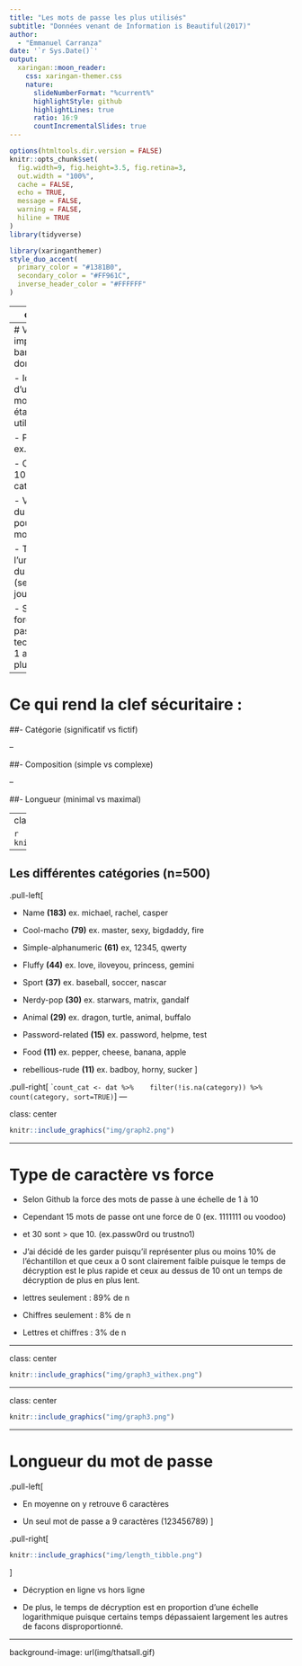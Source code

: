 ```yaml
---
title: "Les mots de passe les plus utilisés"
subtitle: "Données venant de Information is Beautiful(2017)"  
author: 
  - "Emmanuel Carranza"
date: '`r Sys.Date()`'
output:
  xaringan::moon_reader:
    css: xaringan-themer.css
    nature:
      slideNumberFormat: "%current%"
      highlightStyle: github
      highlightLines: true
      ratio: 16:9
      countIncrementalSlides: true
---
```


```r
options(htmltools.dir.version = FALSE)
knitr::opts_chunk$set(
  fig.width=9, fig.height=3.5, fig.retina=3,
  out.width = "100%",
  cache = FALSE,
  echo = TRUE,
  message = FALSE, 
  warning = FALSE,
  hiline = TRUE
)
library(tidyverse)
```


```r
library(xaringanthemer)
style_duo_accent(
  primary_color = "#1381B0", 
  secondary_color = "#FF961C",
  inverse_header_color = "#FFFFFF"
)
```

---
class: center

```r
knitr::include_graphics("img/intro.jpg")
```
---
# Variables importantes de la banque de données (6/9)

- Id : la fréquence d'utilisation des mots de passe (1 étant le plus utilisé)

- Password : ex.password1234

- Category: il y a 10 différentes catégories

- Value : la valeur du temps utilisé pour décoder le mot de passe

- Time unit: l'unité de mesure du temps (seconde, heure, jour, mois, année)

- Strength : La force du mot de passe. techiquement de 1 a 10
            10 étant le plus fort

---
# Ce qui rend la clef sécuritaire :

##- Catégorie (significatif vs fictif)

--

##- Composition (simple vs complexe)

--

##- Longueur (minimal vs maximal)

---
class: center

```r
knitr::include_graphics("img/graph1.png")
```

---

## Les différentes catégories (n=500)

.pull-left[

- Name **(183)** ex. michael, rachel, casper

- Cool-macho **(79)** ex. master, sexy, bigdaddy, fire

- Simple-alphanumeric **(61)** ex, 12345, qwerty

- Fluffy **(44)** ex. love, iloveyou, princess, gemini

- Sport **(37)** ex. baseball, soccer, nascar

- Nerdy-pop **(30)** ex. starwars, matrix, gandalf

- Animal **(29)** ex. dragon, turtle, animal, buffalo

- Password-related **(15)** ex. password, helpme, test

- Food **(11)** ex. pepper, cheese, banana, apple

- rebellious-rude **(11)** ex. badboy, horny, sucker
]

.pull-right[
````
count_cat <- dat %>% 
  filter(!is.na(category)) %>% 
  count(category, sort=TRUE)
```
]
---

class: center

```r
knitr::include_graphics("img/graph2.png")
```

---

# Type de caractère vs force

- Selon Github la force des mots de passe à une échelle de 1 à 10

- Cependant 15 mots de passe ont une force de 0 (ex. 1111111 ou voodoo)
 
- et 30 sont > que 10. (ex.passw0rd ou trustno1)

- J'ai décidé de les garder puisqu'il représenter plus ou moins 10% de l'échantillon et que ceux a 0 sont clairement faible puisque le temps de décryption est le plus rapide et ceux au dessus de 10 ont un temps de décryption de plus en plus lent.


- lettres seulement : 89% de n
- Chiffres seulement : 8% de n
- Lettres et chiffres : 3% de n 

---

class: center

```r
knitr::include_graphics("img/graph3_withex.png")
```
---

class: center

```r
knitr::include_graphics("img/graph3.png")
```

---

# Longueur du mot de passe

.pull-left[

- En moyenne on y retrouve 6 caractères

- Un seul mot de passe a 9 caractères (123456789)
]

.pull-right[
```r
knitr::include_graphics("img/length_tibble.png")
```
]

- Décryption en ligne vs hors ligne

- De plus, le temps de décryption est en proportion d'une échelle logarithmique puisque certains temps dépassaient largement les autres de facons disproportionné.

---

background-image: url(img/thatsall.gif)